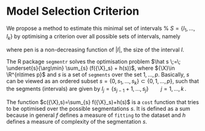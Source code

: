# Model Selection Criterion

We propose a method to estimate this minimal set of intervals % $S=\{I_1,\dotsc, I_k\}$
by optimising a criterion over all possible sets of intervals, namely

\begin{equation}\label{opprob}
\hat S \;=\; \underset{S}{\arg\max}\; \Bigl\{ \sum_{I\in S} ( \log \hat{\P}({\X}_I) -  \text{pen}(I)) \Bigr\}\,,
\end{equation}
where pen is a non-decreasing function of $|I|$, the size of the interval $I$.

The R package `segmentr` solves the optimisation problem \eqref{opprob}
$\hat s \;=\; \underset{s}{\arg\min} \sum_{s} (f({\X}_s) + h(s))$,
where ${\X}\in \R^{n\times p}$ and  $s$ is a set of `segments` over
the set $1,\dotsc, p$. Basically, $s$ can be viewed as an ordered subset
$s=\{0,s_1,\dotsc, s_k\}\subset\{0,1,\dotsc, p\}$, such that the
segments (intervals) are given by
$I_j = \{s_{j-1}+1,\dotsc,s_{j}\}\qquad j=1,\dotsc, k\,.$

The function $c({\X},s)=\sum_{s} f({\X}_s)+h(s)$ is a `cost` function
that tries to be optimised over the possible segmentations $s$. It is defined
as a sum because in general $f$ defines a measure of  `fitting` to the dataset
and $h$ defines a measure of complexity of the segmentation $s$.
